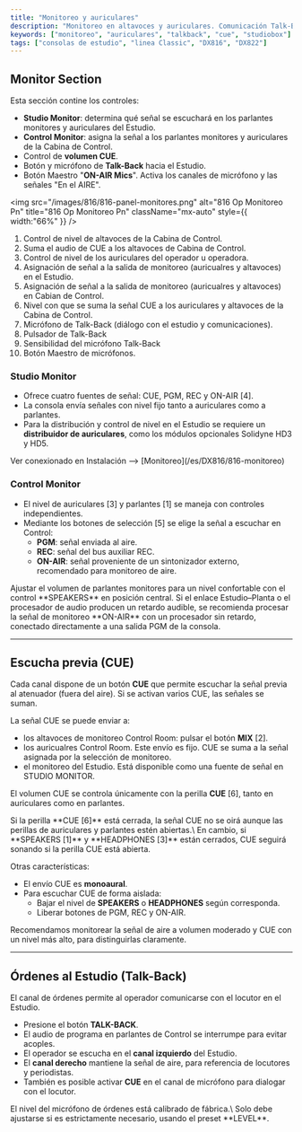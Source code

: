 ```yaml
---
title: "Monitoreo y auriculares"
description: "Monitoreo en altavoces y auriculares. Comunicación Talk-Back."
keywords: ["monitoreo", "auriculares", "talkback", "cue", "studiobox"]
tags: ["consolas de estudio", "linea Classic", "DX816", "DX822"]
---
```


## Monitor Section

Esta sección contine los controles:

- **Studio Monitor**: determina qué señal se escuchará en los parlantes monitores y auriculares del Estudio.
- **Control Monitor**: asigna la señal a los parlantes monitores y auriculares de la Cabina de Control.
- Control de **volumen CUE**.
- Botón y micrófono de **Talk-Back** hacia el Estudio.
- Botón Maestro "**ON-AIR Mics**". Activa los canales de micrófono y las señales "En el AIRE".

<img
  src="/images/816/816-panel-monitores.png"
  alt="816 Op Monitoreo Pn"
  title="816 Op Monitoreo Pn"
  className="mx-auto"
  style={{ width:"66%" }}
/>

 1. Control de nivel de altavoces de la Cabina de Control.
 2. Suma el audio de CUE a los altavoces de Cabina de Control.
 3. Control de nivel de los auriculares del operador u operadora.
 4. Asignación de señal a la salida de monitoreo (auricualres y altavoces) en el Estudio. 
 5. Asignación de señal a la salida de monitoreo (auricualres y altavoces) en Cabian de Control. 
 6. Nivel con que se suma la señal CUE a los auriculares y altavoces de la Cabina de Control. 
 7. Micrófono de Talk-Back (diálogo con el estudio y comunicaciones).
 8. Pulsador de Talk-Back
 9. Sensibilidad del micrófono Talk-Back
10. Botón Maestro de micrófonos. 

### **Studio Monitor**

- Ofrece cuatro fuentes de señal: CUE, PGM, REC y ON-AIR [4].
- La consola envía señales con nivel fijo tanto a auriculares como a parlantes.
- Para la distribución y control de nivel en el Estudio se requiere un **distribuidor de auriculares**, como los módulos opcionales Solidyne HD3 y HD5.

<Info>
  Ver conexionado en  Instalación ⟶ [Monitoreo](/es/DX816/816-monitoreo)
</Info>

### **Control Monitor**

- El nivel de auriculares [3] y parlantes [1] se maneja con controles independientes.
- Mediante los botones de selección [5] se elige la señal a escuchar en Control:
  - **PGM**: señal enviada al aire.
  - **REC**: señal del bus auxiliar REC.
  - **ON-AIR**: señal proveniente de un sintonizador externo, recomendado para monitoreo de aire.

<Note>
  Ajustar el volumen de parlantes monitores para un nivel confortable con el control **SPEAKERS** en posición central.
</Note>

<Info>
  Si el enlace Estudio–Planta o el procesador de audio producen un retardo audible, se recomienda procesar la señal de monitoreo **ON-AIR** con un procesador sin retardo, conectado directamente a una salida PGM de la consola.
</Info>

---

## Escucha previa (CUE)

Cada canal dispone de un botón **CUE** que permite escuchar la señal previa al atenuador (fuera del aire). Si se activan varios CUE, las señales se suman.

La señal CUE se puede enviar a:

- los altavoces de monitoreo Control Room: pulsar el botón **MIX** [2].
- los auricualres Control Room. Este envío es fijo. CUE se suma a la señal asignada por la selección de monitoreo.
- el monitoreo del Estudio. Está disponible como una fuente de señal en STUDIO MONITOR.

El volumen CUE se controla únicamente con la perilla **CUE** [6], tanto en auriculares como en parlantes.

<Warning>
  Si la perilla **CUE [6]** está cerrada, la señal CUE no se oirá aunque las perillas de auriculares y parlantes estén abiertas.\
  En cambio, si **SPEAKERS [1]** y **HEADPHONES [3]** están cerrados, CUE seguirá sonando si la perilla CUE está abierta.
</Warning>

Otras características:

- El envío CUE es **monoaural**.
- Para escuchar CUE de forma aislada:
  - Bajar el nivel de **SPEAKERS** o **HEADPHONES** según corresponda.
  - Liberar botones de PGM, REC y ON-AIR.

<Tip>
  Recomendamos monitorear la señal de aire a volumen moderado y CUE con un nivel más alto, para distinguirlas claramente.
</Tip>

---

## Órdenes al Estudio (Talk-Back)

El canal de órdenes permite al operador comunicarse con el locutor en el Estudio.

- Presione el botón **TALK-BACK**.
- El audio de programa en parlantes de Control se interrumpe para evitar acoples.
- El operador se escucha en el **canal izquierdo** del Estudio.
- El **canal derecho** mantiene la señal de aire, para referencia de locutores y periodistas.
- También es posible activar **CUE** en el canal de micrófono para dialogar con el locutor.

<Note>
  El nivel del micrófono de órdenes está calibrado de fábrica.\
  Solo debe ajustarse si es estrictamente necesario, usando el preset **LEVEL**.
</Note>